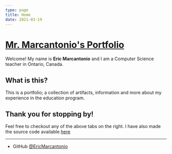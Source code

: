 ```yaml
---
type: page
title: Home
date: 2021-03-19
---
```


# [Mr. Marcantonio's Portfolio](/)

Welcome! My name is **Eric Marcantonio** and I am a Computer Science teacher in Ontario, Canada.

## What is this?

This is a portfolio; a collection of artifacts, information and more about my experience in the education program.

## Thank you for stopping by!

Feel free to checkout any of the above tabs on the right. I have also made the source code available [here](http)

---

- GitHub [@EricMarcantonio](https://github.com/EricMarcantonio)

